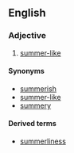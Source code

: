 ==English==
===Adjective===
{{en-adj}}

#[[summer-like]]

====Synonyms====
*[[summerish]]
*[[summer-like]]
*[[summery]]

====Derived terms====
*[[summerliness]]